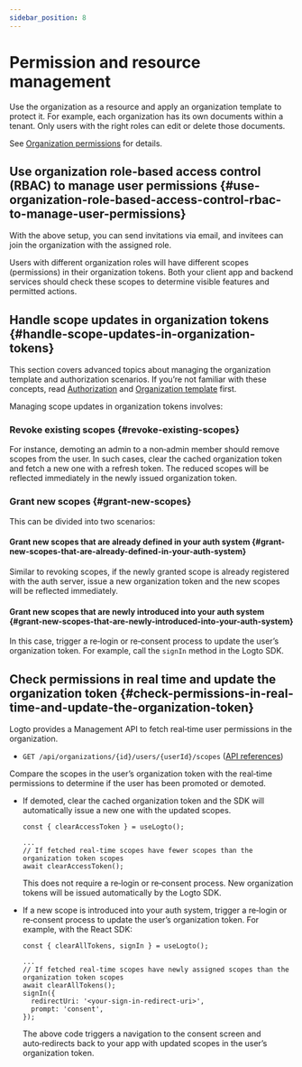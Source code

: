 ```yaml
---
sidebar_position: 8
---
```


# Permission and resource management

Use the organization as a resource and apply an organization template to protect it. For example, each organization has its own documents within a tenant. Only users with the right roles can edit or delete those documents.

See [Organization permissions](/authorization/organization-permissions) for details.

## Use organization role-based access control (RBAC) to manage user permissions \{#use-organization-role-based-access-control-rbac-to-manage-user-permissions}

With the above setup, you can send invitations via email, and invitees can join the organization with the assigned role.

Users with different organization roles will have different scopes (permissions) in their organization tokens. Both your client app and backend services should check these scopes to determine visible features and permitted actions.

## Handle scope updates in organization tokens \{#handle-scope-updates-in-organization-tokens}

This section covers advanced topics about managing the organization template and authorization scenarios. If you’re not familiar with these concepts, read [Authorization](/authorization) and [Organization template](/authorization/organization-template) first.

Managing scope updates in organization tokens involves:

### Revoke existing scopes \{#revoke-existing-scopes}

For instance, demoting an admin to a non‑admin member should remove scopes from the user. In such cases, clear the cached organization token and fetch a new one with a refresh token. The reduced scopes will be reflected immediately in the newly issued organization token.

### Grant new scopes \{#grant-new-scopes}

This can be divided into two scenarios:

#### Grant new scopes that are already defined in your auth system \{#grant-new-scopes-that-are-already-defined-in-your-auth-system}

Similar to revoking scopes, if the newly granted scope is already registered with the auth server, issue a new organization token and the new scopes will be reflected immediately.

#### Grant new scopes that are newly introduced into your auth system \{#grant-new-scopes-that-are-newly-introduced-into-your-auth-system}

In this case, trigger a re‑login or re‑consent process to update the user’s organization token. For example, call the `signIn` method in the Logto SDK.

## Check permissions in real time and update the organization token \{#check-permissions-in-real-time-and-update-the-organization-token}

Logto provides a Management API to fetch real‑time user permissions in the organization.

- `GET /api/organizations/{id}/users/{userId}/scopes` ([API references](https://openapi.logto.io/operation/operation-listorganizationuserscopes))

Compare the scopes in the user’s organization token with the real‑time permissions to determine if the user has been promoted or demoted.

- If demoted, clear the cached organization token and the SDK will automatically issue a new one with the updated scopes.

  ```tsx
  const { clearAccessToken } = useLogto();

  ...
  // If fetched real-time scopes have fewer scopes than the organization token scopes
  await clearAccessToken();

  ```

  This does not require a re‑login or re‑consent process. New organization tokens will be issued automatically by the Logto SDK.

- If a new scope is introduced into your auth system, trigger a re‑login or re‑consent process to update the user’s organization token. For example, with the React SDK:

  ```tsx
  const { clearAllTokens, signIn } = useLogto();

  ...
  // If fetched real-time scopes have newly assigned scopes than the organization token scopes
  await clearAllTokens();
  signIn({
    redirectUri: '<your-sign-in-redirect-uri>',
    prompt: 'consent',
  });

  ```

  The above code triggers a navigation to the consent screen and auto‑redirects back to your app with updated scopes in the user’s organization token.
